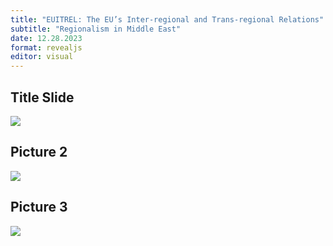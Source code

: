 ```yaml
---
title: "EUITREL: The EU’s Inter-regional and Trans-regional Relations"
subtitle: "Regionalism in Middle East"
date: 12.28.2023
format: revealjs
editor: visual
---
```


## Title Slide

![](/lecture/images/Yeşil%20ile%20Küre%20Simgesi%20Gençlik%20Ağı%20Konferansı%20Afiş%20(58).png)

## Picture 2

![](/lecture/images/WhatsApp%20Image%202023-12-28%20at%2010.31.08%20AM.jpeg)

## Picture 3

![](/lecture/images/WhatsApp%20Image%202023-12-28%20at%2010.31.06%20AM-01.jpeg)

